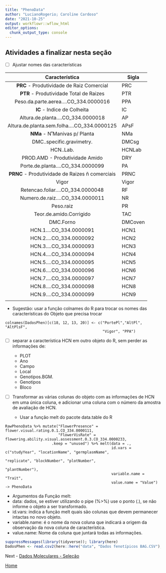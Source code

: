 ```yaml
---
title: "PhenoData"
author: "LucianoRogerio; Caroline Cardoso"
date: "2021-10-25"
output: workflowr::wflow_html
editor_options:
  chunk_output_type: console
---
```



## Atividades a finalizar nesta seção

- [ ] Ajustar nomes das características

| Característica | Sigla |
| :------------: | ----- |
| **PRC** - Produtividade de Raiz Comercial | PRC |
| **PTR** - Produtividade Total de Raizes | PTR |
| Peso.da.parte.aerea....CO_334.0000016 | PPA |
| **IC** - Indice de Colheita | IC |
| Altura.de.planta....CO_334.0000018 | AP |
| Altura.de.planta.sem.folha....CO_334.0000125 | APsF |
| **NMa** - N˚Manivas p/ Planta | NMa |
| DMC..specific.gravimetry. | DMCsg |
| HCN..Lab. | HCNLab |
| PROD.AMD - Produtividade Amido | DRY |
| Porte.de.planta....CO_334.0000099 | PA |
| **PRNC** - Produtividade de Raizes ñ comerciais | PRNC |
| Vigor | Vigor |
| Retencao.foliar....CO_334.0000048 | RF |
| Numero.de.raiz....CO_334.0000011 | NR |
| Peso.raiz | PR |
| Teor.de.amido.Corrigido | TAC |
| DMC.Forno | DMCoven |
| HCN.1....CO_334.0000091 | HCN1 |
| HCN.2....CO_334.0000092 | HCN2 |
| HCN.3....CO_334.0000093 | HCN3 |
| HCN.4....CO_334.0000094 | HCN4 |
| HCN.5....CO_334.0000095 | HCN5 |
| HCN.6....CO_334.0000096 | HCN6 |
| HCN.7....CO_334.0000097 | HCN7 |
| HCN.8....CO_334.0000098 | HCN8 |
| HCN.9....CO_334.0000099 | HCN9 |
|     |     |

  - Sugestão: usar a função colnames do R para trocar os nomes das características do Objeto que precisa trocar
  
```
colnames(DadosPhen)[c(18, 12, 13, 20)] <- c("PortePl","AltPl", "AltPlsF",
                                            "Vigor", "PPA")
```

- [ ] separar a característica HCN em outro objeto do R, sem perder as informações de:

  - PLOT
  - Ano
  - Campo
  - Local
  - Genotipos.BGM.
  - Genotipos
  - Bloco



- [ ] Transformar as várias colunas do objeto com as informações de HCN em uma única coluna, e adicionar uma coluna com o número da amostra de avaliação de HCN.

  - Usar a função melt do pacote data.table do R

```
RawPhenoData %>% mutate("FlowerPresence" = flower.visual.rating.0.1.CO_334.0000111,
                        "FlowerVisRate" = flowering.ability.visual.assessment.0.3.CO_334.0000233,
                     .keep = "unused") %>% melt(data = .,
                                                id.vars = c("studyYear", "locationName", "germplasmName",
                                                            "replicate", "blockNumber", "plotNumber",
                                                            "plantNumber"),
                                                variable.name = "Trait",
                                                value.name = "Value") -> PhenoData
```
  - Argumentos da Função melt:
   - data: dados, se estiver utilizando o pipe (%>%) use o ponto (.), se não informe o objeto a ser transformado.
   - id.vars: indica a função melt quais são colunas que devem permanecer intactas no novo objeto.
   - variable.name: é o nome da nova coluna que indicará a origem da observação da nova coluna de característica.
   - value.name: Nome da coluna que juntará todas as informações.


```r
suppressMessages(library(tidyverse)); library(here)
DadosPhen <- read.csv2(here::here("data", "Dados fenotípicos BAG.CSV"), header = T, na.strings = "-")
```

Next - [Dados Moleculares - Seleção](GenoData.html)

[Home](index.html)
